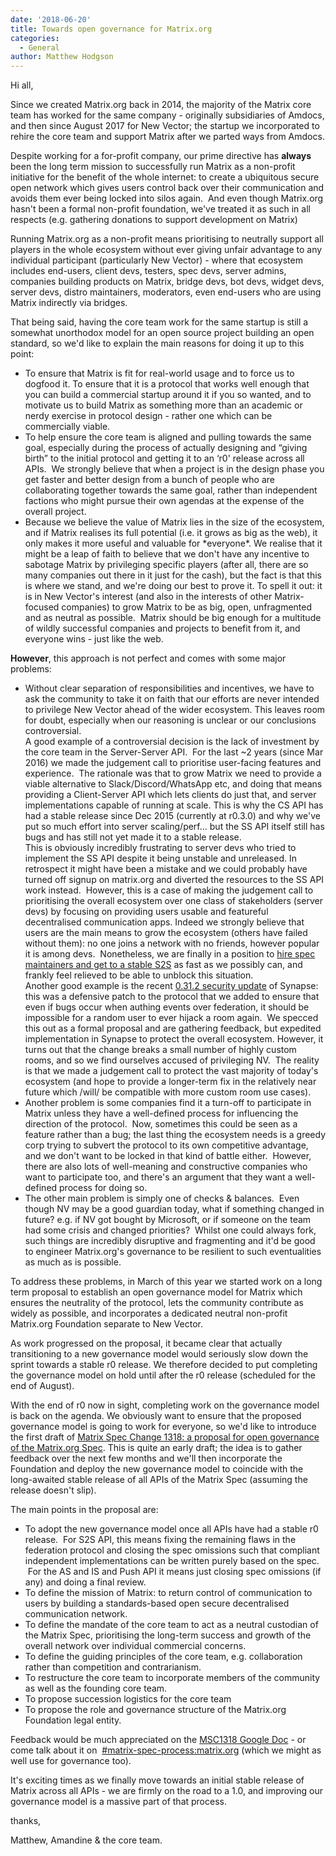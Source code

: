 ```yaml
---
date: '2018-06-20'
title: Towards open governance for Matrix.org
categories:
  - General
author: Matthew Hodgson
---
```


Hi all,

Since we created Matrix.org back in 2014, the majority of the Matrix core team has worked for the same company - originally subsidiaries of Amdocs, and then since August 2017 for New Vector; the startup we incorporated to rehire the core team and support Matrix after we parted ways from Amdocs.

Despite working for a for-profit company, our prime directive has <b>always</b> been the long term mission to successfully run Matrix as a non-profit initiative for the benefit of the whole internet: to create a ubiquitous secure open network which gives users control back over their communication and avoids them ever being locked into silos again.  And even though Matrix.org hasn't been a formal non-profit foundation, we've treated it as such in all respects (e.g. gathering donations to support development on Matrix)

Running Matrix.org as a non-profit means prioritising to neutrally support all players in the whole ecosystem without ever giving unfair advantage to any individual participant (particularly New Vector) - where that ecosystem includes end-users, client devs, testers, spec devs, server admins, companies building products on Matrix, bridge devs, bot devs, widget devs, server devs, distro maintainers, moderators, even end-users who are using Matrix indirectly via bridges.

That being said, having the core team work for the same startup is still a somewhat unorthodox model for an open source project building an open standard, so we'd like to explain the main reasons for doing it up to this point:
<ul>
 	<li style="font-weight: 400;">To ensure that Matrix is fit for real-world usage and to force us to dogfood it. To ensure that it is a protocol that works well enough that you can build a commercial startup around it if you so wanted, and to motivate us to build Matrix as something more than an academic or nerdy exercise in protocol design - rather one which can be commercially viable.</li>
 	<li style="font-weight: 400;">To help ensure the core team is aligned and pulling towards the same goal, especially during the process of actually designing and “giving birth” to the initial protocol and getting it to an ‘r0' release across all APIs.  We strongly believe that when a project is in the design phase you get faster and better design from a bunch of people who are collaborating together towards the same goal, rather than independent factions who might pursue their own agendas at the expense of the overall project.</li>
 	<li style="font-weight: 400;">Because we believe the value of Matrix lies in the size of the ecosystem, and if Matrix realises its full potential (i.e. it grows as big as the web), it only makes it more useful and valuable for *everyone*. We realise that it might be a leap of faith to believe that we don't have any incentive to sabotage Matrix by privileging specific players (after all, there are so many companies out there in it just for the cash), but the fact is that this is where we stand, and we're doing our best to prove it. To spell it out: it is in New Vector's interest (and also in the interests of other Matrix-focused companies) to grow Matrix to be as big, open, unfragmented and as neutral as possible.  Matrix should be big enough for a multitude of wildly successful companies and projects to benefit from it, and everyone wins - just like the web.</li>
</ul>
<b>However</b>, this approach is not perfect and comes with some major problems:
<ul>
 	<li style="font-weight: 400;">Without clear separation of responsibilities and incentives, we have to ask the community to take it on faith that our efforts are never intended to privilege New Vector ahead of the wider ecosystem. This leaves room for doubt, especially when our reasoning is unclear or our conclusions controversial.<br />A good example of a controversial decision is the lack of investment by the core team in the Server-Server API.  For the last ~2 years (since Mar 2016) we made the judgement call to prioritise user-facing features and experience.  The rationale was that to grow Matrix we need to provide a viable alternative to Slack/Discord/WhatsApp etc, and doing that means providing a Client-Server API which lets clients do just that, and server implementations capable of running at scale. This is why the CS API has had a stable release since Dec 2015 (currently at r0.3.0) and why we've put so much effort into server scaling/perf... but the SS API itself still has bugs and has still not yet made it to a stable release.<br />This is obviously incredibly frustrating to server devs who tried to implement the SS API despite it being unstable and unreleased. In retrospect it might have been a mistake and we could probably have turned off signup on matrix.org and diverted the resources to the SS API work instead.  However, this is a case of making the judgement call to prioritising the overall ecosystem over one class of stakeholders (server devs) by focusing on providing users usable and featureful decentralised communication apps. Indeed we strongly believe that users are the main means to grow the ecosystem (others have failed without them): no one joins a network with no friends, however popular it is among devs.  Nonetheless, we are finally in a position to <a href="/blog/2018/06/15/this-week-in-matrix-2018-06-15/">hire spec maintainers and get to a stable S2S</a> as fast as we possibly can, and frankly feel relieved to be able to unblock this situation.<br />Another good example is the recent <a href="/blog/2018/06/14/security-update-synapse-0-31-2/">0.31.2 security update</a><span style="font-weight: 400;"> of Synapse: this was a defensive patch to the protocol that we added to ensure that even if bugs occur when authing events over federation, it should be impossible for a random user to ever hijack a room again.  We specced this out as a formal proposal and are gathering feedback, but expedited implementation in Synapse to protect the overall ecosystem. However, it turns out that the change breaks a small number of highly custom rooms, and so we find ourselves accused of privileging NV.  The reality is that we made a judgement call to protect the vast majority of today's ecosystem (and hope to provide a longer-term fix in the relatively near future which /will/ be compatible with more custom room use cases).
</span>
</li>
 	<li style="font-weight: 400;"><span style="font-weight: 400;">Another problem is some companies find it a turn-off to participate in Matrix unless they have a well-defined process for influencing the direction of the protocol.  Now, sometimes this could be seen as a feature rather than a bug; the last thing the ecosystem needs is a greedy corp trying to subvert the protocol to its own competitive advantage, and we don't want to be locked in that kind of battle either.  However, there are also lots of well-meaning and constructive companies who want to participate too, and there's an argument that they want a well-defined process for doing so.
</span>
</li>
 	<li style="font-weight: 400;">The other main problem is simply one of checks &amp; balances.  Even though NV may be a good guardian today, what if something changed in future? e.g. if NV got bought by Microsoft, or if someone on the team had some crisis and changed priorities?  Whilst one could always fork, such things are incredibly disruptive and fragmenting and it'd be good to engineer Matrix.org's governance to be resilient to such eventualities as much as is possible.
</li>
</ul>
To address these problems, in March of this year we started work on a long term proposal to establish an open governance model for Matrix which ensures the neutrality of the protocol, lets the community contribute as widely as possible, and incorporates a dedicated neutral non-profit Matrix.org Foundation separate to New Vector.

As work progressed on the proposal, it became clear that actually transitioning to a new governance model would seriously slow down the sprint towards a stable r0 release. We therefore decided to put completing the governance model on hold until after the r0 release (scheduled for the end of August).

With the end of r0 now in sight, completing work on the governance model is back on the agenda. We obviously want to ensure that the proposed governance model is going to work for everyone, so we'd like to introduce the first draft of <a href="https://docs.google.com/document/d/1vASIt2v0UwKnUKHNEjA_P3SFCM0kcIUl1LQyM--ax04/edit#">Matrix Spec Change 1318: a proposal for open governance of the Matrix.org Spec</a>. This is quite an early draft; the idea is to gather feedback over the next few months and we'll then incorporate the Foundation and deploy the new governance model to coincide with the long-awaited stable release of all APIs of the Matrix Spec (assuming the release doesn't slip).

The main points in the proposal are:

<ul>
 	<li style="font-weight: 400;">To adopt the new governance model once all APIs have had a stable r0 release.  For S2S API, this means fixing the remaining flaws in the federation protocol and closing the spec omissions such that compliant independent implementations can be written purely based on the spec.  For the AS and IS and Push API it means just closing spec omissions (if any) and doing a final review.
</li>
 	<li style="font-weight: 400;">To define the mission of Matrix: to return control of communication to users by building a standards-based open secure decentralised communication network.
</li>
 	<li style="font-weight: 400;">To define the mandate of the core team to act as a neutral custodian of the Matrix Spec, prioritising the long-term success and growth of the overall network over individual commercial concerns.
</li>
 	<li style="font-weight: 400;">To define the guiding principles of the core team, e.g. collaboration rather than competition and contrarianism.
</li>
 	<li style="font-weight: 400;">To restructure the core team to incorporate members of the community as well as the founding core team.
</li>
 	<li style="font-weight: 400;">To propose succession logistics for the core team
</li>
 	<li style="font-weight: 400;">To propose the role and governance structure of the Matrix.org Foundation legal entity.
</li>
</ul>
Feedback would be much appreciated on the <a href="https://docs.google.com/document/d/1vASIt2v0UwKnUKHNEjA_P3SFCM0kcIUl1LQyM--ax04/edit#">MSC1318 Google Doc</a> - or come talk about it on 
<a href="https://matrix.to/#/#matrix-spec-process:matrix.org">#matrix-spec-process:matrix.org</a> (which we might as well use for governance too).


It's exciting times as we finally move towards an initial stable release of Matrix across all APIs - we are firmly on the road to a 1.0, and improving our governance model is a massive part of that process.

thanks,

Matthew, Amandine &amp; the core team.